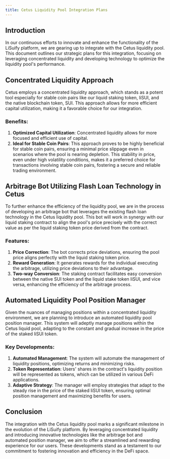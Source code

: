 ```yaml
---
title: Cetus Liquidity Pool Integration Plans
---
```


## Introduction

In our continuous efforts to innovate and enhance the functionality of the LiSuify platform, we are gearing up to integrate with the Cetus liquidity pool. This document outlines our strategic plans for this integration, focusing on leveraging concentrated liquidity and developing technology to optimize the liquidity pool's performance.

## Concentrated Liquidity Approach

Cetus employs a concentrated liquidity approach, which stands as a potent tool especially for stable coin pairs like our liquid staking token, liSUI, and the native blockchain token, SUI. This approach allows for more efficient capital utilization, making it a favorable choice for our integration.

### Benefits:

1. **Optimized Capital Utilization**: Concentrated liquidity allows for more focused and efficient use of capital.
2. **Ideal for Stable Coin Pairs**: This approach proves to be highly beneficial for stable coin pairs, ensuring a minimal price slippage even in scenarios where the pool is nearing depletion. This stability in price, even under high volatility conditions, makes it a preferred choice for transactions involving stable coin pairs, fostering a secure and reliable trading environment.

## Arbitrage Bot Utilizing Flash Loan Technology in Cetus

To further enhance the efficiency of the liquidity pool, we are in the process of developing an arbitrage bot that leverages the existing flash loan technology in the Cetus liquidity pool. This bot will work in synergy with our liquid staking contract to align the pool's price precisely with the correct value as per the liquid staking token price derived from the contract.

### Features:
1. **Price Correction**: The bot corrects price deviations, ensuring the pool price aligns perfectly with the liquid staking token price.
2. **Reward Generation**: It generates rewards for the individual executing the arbitrage, utilizing price deviations to their advantage.
3. **Two-way Conversion**: The staking contract facilitates easy conversion between the native SUI token and the liquid stake token liSUI, and vice versa, enhancing the efficiency of the arbitrage process.

## Automated Liquidity Pool Position Manager

Given the nuances of managing positions within a concentrated liquidity environment, we are planning to introduce an automated liquidity pool position manager. This system will adeptly manage positions within the Cetus liquid pool, adapting to the constant and gradual increase in the price of the staked liSUI token.

### Key Developments:
1. **Automated Management**: The system will automate the management of liquidity positions, optimizing returns and minimizing risks.
2. **Token Representation**: Users' shares in the contract's liquidity position will be represented as tokens, which can be utilized in various DeFi applications.
3. **Adaptive Strategy**: The manager will employ strategies that adapt to the steady rise in the price of the staked liSUI token, ensuring optimal position management and maximizing benefits for users.


## Conclusion

The integration with the Cetus liquidity pool marks a significant milestone in the evolution of the LiSuify platform. By leveraging concentrated liquidity and introducing innovative technologies like the arbitrage bot and automated position manager, we aim to offer a streamlined and rewarding experience for our users. These developments stand as a testament to our commitment to fostering innovation and efficiency in the DeFi space.
